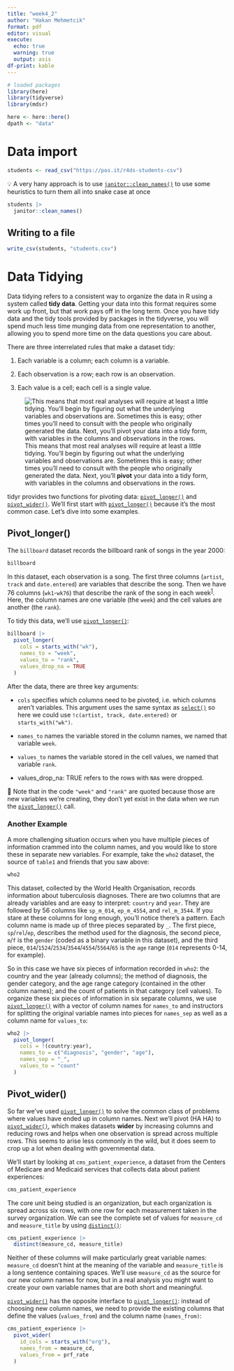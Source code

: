 ```yaml
---
title: "week4_2"
author: "Hakan Mehmetcik"
format: pdf
editor: visual
execute: 
  echo: true
  warning: true
  output: asis
df-print: kable
---
```


```r
# loaded packages
library(here)
library(tidyverse)
library(mdsr)

here <- here::here()
dpath <- "data"
```

# **Data import**

```r
students <- read_csv("https://pos.it/r4ds-students-csv")
```

::: callout-note
💡 A very hany approach is to use [`janitor::clean_names()`](https://sfirke.github.io/janitor/reference/clean_names.html) to use some heuristics to turn them all into snake case at once
:::

```r
students |> 
  janitor::clean_names()
```

## **Writing to a file**

```r
write_csv(students, "students.csv")
```

# Data Tidying

Data tidying refers to a consistent way to organize the data in R using a system called **tidy data**. Getting your data into this format requires some work up front, but that work pays off in the long term. Once you have tidy data and the tidy tools provided by packages in the tidyverse, you will spend much less time munging data from one representation to another, allowing you to spend more time on the data questions you care about.

There are three interrelated rules that make a dataset tidy:

1.  Each variable is a column; each column is a variable.

2.  Each observation is a row; each row is an observation.

3.  Each value is a cell; each cell is a single value.

![This means that most real analyses will require at least a little tidying. You’ll begin by figuring out what the underlying variables and observations are. Sometimes this is easy; other times you’ll need to consult with the people who originally generated the data. Next, you’ll **pivot** your data into a tidy form, with variables in the columns and observations in the rows.](images/clipboard-531200679.png)

tidyr provides two functions for pivoting data: [`pivot_longer()`](https://tidyr.tidyverse.org/reference/pivot_longer.html) and [`pivot_wider()`](https://tidyr.tidyverse.org/reference/pivot_wider.html). We’ll first start with [`pivot_longer()`](https://tidyr.tidyverse.org/reference/pivot_longer.html) because it’s the most common case. Let’s dive into some examples.

## Pivot_longer()

The `billboard` dataset records the billboard rank of songs in the year 2000:

```r
billboard
```

In this dataset, each observation is a song. The first three columns (`artist`, `track` and `date.entered`) are variables that describe the song. Then we have 76 columns (`wk1`-`wk76`) that describe the rank of the song in each week^[1](https://r4ds.hadley.nz/data-tidy#fn1)^. Here, the column names are one variable (the `week`) and the cell values are another (the `rank`).

To tidy this data, we’ll use [`pivot_longer()`](https://tidyr.tidyverse.org/reference/pivot_longer.html):

```r
billboard |> 
  pivot_longer(
    cols = starts_with("wk"),
    names_to = "week",
    values_to = "rank",
    values_drop_na = TRUE
  )
```

After the data, there are three key arguments:

-   `cols` specifies which columns need to be pivoted, i.e. which columns aren’t variables. This argument uses the same syntax as [`select()`](https://dplyr.tidyverse.org/reference/select.html) so here we could use `!c(artist, track, date.entered)` or `starts_with("wk")`.

-   `names_to` names the variable stored in the column names, we named that variable `week`.

-   `values_to` names the variable stored in the cell values, we named that variable `rank`.

-   values_drop_na: TRUE refers to the rows with `NA`s were dropped.

👋 Note that in the code `"week"` and `"rank"` are quoted because those are new variables we’re creating, they don’t yet exist in the data when we run the [`pivot_longer()`](https://tidyr.tidyverse.org/reference/pivot_longer.html) call.

### Another Example

A more challenging situation occurs when you have multiple pieces of information crammed into the column names, and you would like to store these in separate new variables. For example, take the `who2` dataset, the source of `table1` and friends that you saw above:

```r
who2
```

This dataset, collected by the World Health Organisation, records information about tuberculosis diagnoses. There are two columns that are already variables and are easy to interpret: `country` and `year`. They are followed by 56 columns like `sp_m_014`, `ep_m_4554`, and `rel_m_3544`. If you stare at these columns for long enough, you’ll notice there’s a pattern. Each column name is made up of three pieces separated by `_`. The first piece, `sp`/`rel`/`ep`, describes the method used for the diagnosis, the second piece, `m`/`f` is the `gender` (coded as a binary variable in this dataset), and the third piece, `014`/`1524`/`2534`/`3544`/`4554`/`5564`/`65` is the `age` range (`014` represents 0-14, for example).

So in this case we have six pieces of information recorded in `who2`: the country and the year (already columns); the method of diagnosis, the gender category, and the age range category (contained in the other column names); and the count of patients in that category (cell values). To organize these six pieces of information in six separate columns, we use [`pivot_longer()`](https://tidyr.tidyverse.org/reference/pivot_longer.html) with a vector of column names for `names_to` and instructors for splitting the original variable names into pieces for `names_sep` as well as a column name for `values_to`:

```r
who2 |> 
  pivot_longer(
    cols = !(country:year),
    names_to = c("diagnosis", "gender", "age"),
    names_sep = "_",
    values_to = "count"
  )
```

## Pivot_wider()

So far we’ve used [`pivot_longer()`](https://tidyr.tidyverse.org/reference/pivot_longer.html) to solve the common class of problems where values have ended up in column names. Next we’ll pivot (HA HA) to [`pivot_wider()`](https://tidyr.tidyverse.org/reference/pivot_wider.html), which makes datasets **wider** by increasing columns and reducing rows and helps when one observation is spread across multiple rows. This seems to arise less commonly in the wild, but it does seem to crop up a lot when dealing with governmental data.

We’ll start by looking at `cms_patient_experience`, a dataset from the Centers of Medicare and Medicaid services that collects data about patient experiences:

```r
cms_patient_experience
```

The core unit being studied is an organization, but each organization is spread across six rows, with one row for each measurement taken in the survey organization. We can see the complete set of values for `measure_cd` and `measure_title` by using [`distinct()`](https://dplyr.tidyverse.org/reference/distinct.html):

```r
cms_patient_experience |> 
  distinct(measure_cd, measure_title)
```

Neither of these columns will make particularly great variable names: `measure_cd` doesn’t hint at the meaning of the variable and `measure_title` is a long sentence containing spaces. We’ll use `measure_cd` as the source for our new column names for now, but in a real analysis you might want to create your own variable names that are both short and meaningful.

[`pivot_wider()`](https://tidyr.tidyverse.org/reference/pivot_wider.html) has the opposite interface to [`pivot_longer()`](https://tidyr.tidyverse.org/reference/pivot_longer.html): instead of choosing new column names, we need to provide the existing columns that define the values (`values_from`) and the column name (`names_from)`:

```r
cms_patient_experience |> 
  pivot_wider(
    id_cols = starts_with("org"),
    names_from = measure_cd,
    values_from = prf_rate
  )
```
